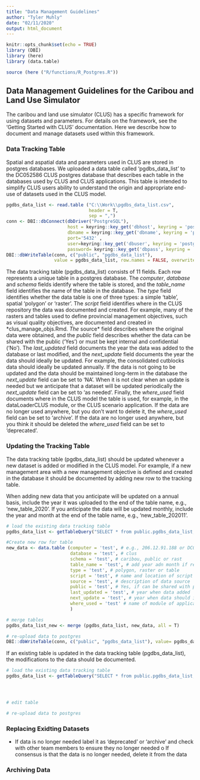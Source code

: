 ```yaml
---
title: "Data Management Guidelines"
author: "Tyler Muhly"
date: "02/11/2020"
output: html_document
---
```


```r
knitr::opts_chunk$set(echo = TRUE)
library (DBI)
library (here)
library (data.table)

source (here ("R/functions/R_Postgres.R"))

```

## Data Management Guidelines for the Caribou and Land Use Simulator
The caribou and land use simulator (CLUS) has a specific framework for using datasets and parameters. For details on the framework, see the 'Getting Started with CLUS' documentation. Here we describe how to document and manage datasets used within this framework. 

### Data Tracking Table
Spatial and aspatial data and parameters used in CLUS are stored in postgres databases. We uploaded a data table called 'pgdbs_data_list' to the DC052586 CLUS postgres database that describes each table in the databases used by CLUS and CLUS applications. This table is intended to simplify CLUS users ability to understand the origin and appropriate end-use of datasets used in the CLUS model.  

```r
pgdbs_data_list <- read.table ("C:\\Work\\pgdbs_data_list.csv",
                               header = T,
                               sep = ",") 
conn <- DBI::dbConnect(dbDriver("PostgreSQL"), 
                       host = keyring::key_get('dbhost', keyring = 'postgreSQL'), 
                       dbname = keyring::key_get('dbname', keyring = 'postgreSQL'), 
                       port='5432' ,
                       user=keyring::key_get('dbuser', keyring = 'postgreSQL') ,
                       password= keyring::key_get('dbpass', keyring = 'postgreSQL'))
DBI::dbWriteTable(conn, c("public", "pgdbs_data_list"), 
                  value = pgdbs_data_list, row.names = FALSE, overwrite = TRUE)
```

The data tracking table (pgdbs_data_list) consists of 11 fields. Each row represents a unique table in a postgres database. The *computer*, *database* and *schema* fields identify where the table is stored, and the *table_name* field identifies the name of the table in the database. The *type* field identifies whether the data table is one of three types: a simple 'table', spatial 'polygon' or 'raster'.  The *script* field identifies where in the CLUS repository the data was documented and created. For example, many of the rasters and tables used to define provincial management objectives, such as visual quality objectives, are documented and created in *clus\R\Params\prov_manage_objs.Rmd*. The *source* field describes where the original data were obtained, and the *public* field describes whether the data can be shared with the public ('Yes') or must be kept internal and confidential ('No'). The *last_updated* field documents the year the data was added to the database or last modified, and the *next_update* field documents the year the data should ideally be updated. For example, the consolidated cutblocks data should ideally be updated annually. If the data is not going to be updated and the data should be maintained long-term in the database the *next_update* field can be set to 'NA'. When it is not clear when an update is needed but we anticipate that a dataset will be updated periodically the *next_update* field can be set to 'as needed'. Finally, the *where_used* field documents where in the CLUS model the table is used, for example, in the dataLoaderCLUS module, or the CLUS scenario application. If the data are no longer used anywhere, but you don't want to delete it, the *where_used* field  can be set to 'archive'. If the data are no longer used anywhere, but you think it should be deleted the *where_used* field can be set to 'deprecated'. 

### Updating the Tracking Table
The data tracking table (pgdbs_data_list) should be updated whenever a new dataset is added or modified in the CLUS model. For example, if a new management area with a new management objective is defined and created in the database it should be documented by adding new row to the tracking table. 

When adding new data that you anticipate will be updated on a annual basis, include the year it was uploaded to the end of the table name, e.g., 'new_table_2020'. If you anticipate the data will be updated monthly, include the year and month at the end of the table name, e.g., 'new_table_202011'. 

```r
# load the existing data tracking table
pgdbs_data_list <- getTableQuery("SELECT * from public.pgdbs_data_list;")

#Create new row for table
new_data <- data.table (computer = 'test', # e.g., 206.12.91.188 or DC052586 
                        database = 'test', # clus
                        schema = 'test', # caribou, public or rast
                        table_name = 'test', # add year adn month if relevant
                        type = 'test', # polygon, raster or table
                        script = 'test', # name and location of script to produce the data
                        source = 'test', # description of data source
                        public = 'test', # Yes, if can be shared with public, otherwise No
                        last_updated = 'test', # year when data added
                        next_update = 'test', # year when data should ideally be updated
                        where_used = 'test' # name of module of application where data used
                        )

# merge tables
pgdbs_data_list_new <- merge (pgdbs_data_list, new_data, all = T)

# re-upload data to postgres
DBI::dbWriteTable(conn, c("public", "pgdbs_data_list"), value= pgdbs_data_list_new, row.names = FALSE, overwrite = TRUE)
```

If an existing table is updated in the data tracking table (pgdbs_data_list), the modifications to the data should be documented.  

```r
# load the existing data tracking table
pgdbs_data_list <- getTableQuery("SELECT * from public.pgdbs_data_list;")




# edit table

# re-upload data to postgres
```



### Replacing Exidting Datasets


-	If data is no longer needed label it as ‘deprecated’ or 'archive' and check with other team members to ensure they no longer needed
o	If consensus is that the data is no longer needed, delete it from the data





### Archiving Data


